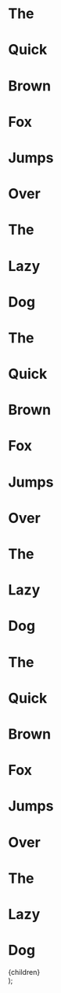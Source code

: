 
# The

# Quick

# Brown

# Fox

# Jumps

# Over

# The

# Lazy

# Dog

# The

# Quick

# Brown

# Fox

# Jumps

# Over

# The

# Lazy

# Dog

# The

# Quick

# Brown

# Fox

# Jumps

# Over

# The

# Lazy

# Dog

  <Layout>
    <Seo templateTitle='test' />
    <main>
      <section className=''>
        <div className='layout lg:proxe-xl prose min-h-screen py-20'>
          {children}
        </div>
      </section>
    </main>
  </Layout>
);
